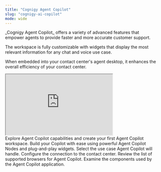 ```yaml
---
title: "Cognigy Agent Copilot"
slug: "cognigy-ai-copilot"
mode: wide
---
```


<div className="hero-container">
  <div className="hero-content">
    _Cognigy Agent Copilot_ offers a variety of advanced features that empower agents to provide faster and more accurate customer support.
    <p>
    The workspace is fully customizable with widgets that display the most relevant information for any chat and voice use case.
    </p>
    <p>
    When embedded into your contact center's agent desktop, it enhances the overall efficiency of your contact center.
    </p>
  </div>
  <div className="hero-video">
    <div className="responsive-video-container" style={{ width: '100%', maxWidth: '540px', minWidth: '320px' }}>
      <iframe
        width="350"
        height="200"
        src="https://www.youtube.com/embed/NoXUoagMl2A?si=AbjzDxQzPrxQV_1l"
        allow="accelerometer; autoplay; clipboard-write; encrypted-media; gyroscope; picture-in-picture; web-share" referrerpolicy="strict-origin-when-cross-origin" allowfullscreen>
      </iframe>
    </div>
  </div>
</div>

<CardGroup cols={3}>
  <Card
    title="About Agent Copilot"
    icon="info"
    href="/agent-copilot/overview"
  >
    Explore Agent Copilot capabilities and create your first Agent Copilot workspace.
  </Card>
  <Card
    title="Build Agent Copilot"
    icon="hammer"
    href="/ai/agents/develop/node-reference/agent-copilot/overview"
  >
    Build your Copilot with ease using powerful Agent Copilot Nodes and plug-and-play widgets.
  </Card>
  <Card
    title="Select a Use Case"
    icon="briefcase"
    href="/agent-copilot/chat"
  >
    Select the use case Agent Copilot will handle.
  </Card>
  <Card
    title="Connect to Contact Centers"
    icon="headset"
    href="/agent-copilot/contact-center-integration"
  >
    Configure the connection to the contact center.
  </Card>
  <Card
    title="Supported Browsers"
    icon="globe"
    href="/agent-copilot/installation/browser-requirements"
  >
    Review the list of supported browsers for Agent Copilot.
  </Card>
  <Card
    title="Architecture"
    icon="building"
    href="/agent-copilot/architecture"
  >
    Examine the components used by the Agent Copilot application.
  </Card>
</CardGroup>
